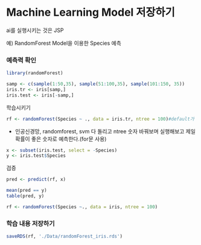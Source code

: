 # Machine Learning Model 저장하기

ai를 실행시키는 것은 JSP

예) RandomForest Model을 이용한 Species 예측

### 예측력 확인

```r
library(randomForest)
```

```r
samp <- c(sample(1:50,35), sample(51:100,35), sample(101:150, 35))
iris.tr <- iris[samp,]
iris.test <- iris[-samp,]
```

학습시키기

```r
rf <- randomForest(Species ~ ., data = iris.tr, ntree = 100)#default가 100개
```

-   인공신경망, randomforest, svm 다 돌리고 ntree 숫자 바꿔보며 실행해보고 제일 확률이 좋은 숫자로 예측한다.(for문 사용)

```r
x <- subset(iris.test, select = -Species)
y <- iris.test$Species
```

검증

```r
pred <- predict(rf, x)
```

```r
mean(pred == y)
table(pred, y)
```

```r
rf <- randomForest(Species ~., data = iris, ntree = 100)
```

### 학습 내용 저장하기

```r
saveRDS(rf, './Data/randomForest_iris.rds')
```

